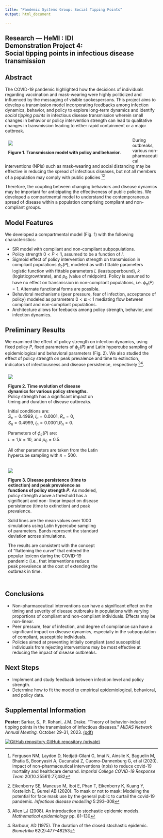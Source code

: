 ```yaml
---
title: "Pandemic Systems Group: Social Tipping Points"
output: html_document

---
```

<!-- BANNER --> 
</div> <!-- container-fluid main-container -->
<div class="jumbotron homepagebanner jumbotron-fluid">
<div class="container">
## **Research --- HeMI : IDI**<br>Demonstration Project 4:<br>Social tipping points in infectious disease transmission {.lead .tagline}
</div> <!--end container-->
</div> <!--end jumbotron-->

<!-- MAIN CONTENT --> 
<div class="container-fluid main-container">

<!-- <p id="disclaimer"></p> -->

## Abstract

The COVID-19 pandemic highlighted how the decisions of individuals regarding vaccination and mask-wearing were highly politicized and influenced by the messaging of visible spokespersons. This project aims to develop a transmission model incorporating feedbacks among infection dynamics, behavior, and policy to explore long-term dynamics and identify *social tipping points* in infectious disease transmission wherein small changes in behavior or policy intervention strength can lead to qualitative changes in transmission leading to either rapid containment or a major outbreak.

<div style="width:70%; min-width:400px; float:left; padding:10px">
![](images/DP4_model.png)
<p class="caption">
**Figure 1. Transmission model with policy and behavior.**
</p>
</div>

During outbreaks, various non-pharmaceutical interventions (NPIs) such as mask-wearing and social distancing may be effective in reducing the spread of infectious diseases, but not all members of a population may comply with public policies [^Ferguson][^Eikenberry]

[^Ferguson]: Ferguson NM, Laydon D, Nedjati-Gilani G, Imai N, Ainslie K, Baguelin M, Bhatia S, Boonyasiri A, Cucunubá Z, Cuomo-Dannenburg G, et al (2020). Impact of non-pharmaceutical interventions (npis) to reduce covid-19 mortality and healthcare demand. *Imperial College COVID-19 Response Team* 20(10.25561):77,482

[^Eikenberry]: Eikenberry SE, Mancuso M, Iboi E, Phan T, Eikenberry K, Kuang Y, Kostelich E, Gumel AB (2020). To mask or not to mask: Modeling the potential for face mask use by the general public to curtail the covid-19 pandemic. *Infectious disease modelling* 5:293–308

Therefore, the coupling between changing behaviors and disease dynamics may be important for anticipating the effectiveness of public policies. We developed a compartmental model to understand the contemporaneous spread of disease within a population comprising compliant and non-compliant groups.

## Model Features

We developed a compartmental model (Fig. 1) with the following characteristics:

- SIR model with compliant and non-compliant subpopulations. 
- Policy strength $0 < P < 1$, assumed to be a function of $I$. 
- Sigmoid effect of policy intervention strength on transmission in compliant populations $\phi_c(P)$, modeled as with fittable parameters logistic function with fittable parameters $L$ (leastupperbound), $k$ (logisticgrowthrate), and $p_0$ (value of midpoint). Policy is assumed to have no effect on transmission in non-compliant populations, i.e. $\phi_n(P) = 1$. Alternate functional forms are possible.   
- Behavioral mechanisms (peer pressure, fear of infection, acceptance of policy) modeled as parameters  $0 < \mathbf{\alpha} < 1$ mediating flow between compliant and non-compliant populations.  
- Architecture allows for feebacks among policy strength, behavior, and infection dynamics.  

## Preliminary Results

We examined the effect of policy strength on infection dynamics, using fixed policy $P$,
fixed parameters of $\phi_c(P)$ and Latin hypercube sampling of epidemiological and behavioral parameters (Fig. 2). We also studied the effect of policy strength on peak prevalence and time to extinction, indicators of infectiousness and disease persistence, respectively [^Allen][^Barbour].

[^Allen]: Allen LJ (2008). An introduction to stochastic epidemic models. *Mathematical epidemiology* pp. 81–130
[^Barbour]: Barbour, AD (1975). The duration of the closed stochastic epidemic. *Biometrika* 62(2):477–48253


<div style="width:50%; min-width:300px; float:left; padding:10px">
![](images/DP4_Policy_1.png)
<div class="caption">
**Figure 2. Time evolution of disease dynamics for various policy strengths.** Policy strength has a significant impact on timing and duration of disease outbreaks. 

Initial conditions are:  
$S_c = 0.4999$, $I_c = 0.0001$, $R_c=0$,  
$S_n=0.4999$, $I_n=0.0001$,$R_n=0$. 

Parameters of $\phi_c(P)$ are:  
$L=1$,$k=10$, and $p_0 =0.5$. 

All other parameters are taken from the Latin hypercube sampling with $n = 500$.
</div>
</div>

<div style="width:50%; min-width:300px; float:left; padding:10px">
![](images/DP4_Policy_2.png)
<div class="caption">
**Figure 3. Disease persistence (time to extinction) and peak prevalence as functions of policy strength $P$.** As modeled, policy strength above a threshold has a significant and non- linear impact on disease persistence (time to extinction) and peak prevalence.

Solid lines are the mean values over 1000 simulations using Latin hypercube sampling of parameters. Bands represent the standard deviation across simulations.

The results are consistent with the concept of "flattening the curve" that entered the popular lexicon during the COVID-19 pandemic (i.e., that interventions reduce peak prevalence at the cost of extending the outbreak in time.
</div>
</div>

<br clear="all" />

## Conclusions
- Non-pharmaceutical interventions can have a significant effect on the timing and severity of disease outbreaks in populations with varying proportions of compliant and non-compliant individuals. Effects may be non-linear.
- Peer pressure, fear of infection, and degree of compliance can have a significant impact on disease dynamics, especially in the subpopulation of compliant, susceptible individuals.
- Policies aimed at preventing initially compliant (and susceptible) individuals from rejecting interventions may be most effective at reducing the impact of disease outbreaks.

## Next Steps
- Implement and study feedback between infection level and policy strength.
- Determine how to fit the model to empirical epidemiological, behavioral, and policy data.

<!--
```r
knitr::include_url("DP4_summary.html")
```
<script>iFrameResize({ log: false }, '#DP4')</script>
-->

## Supplemental Information


<div class="container-frames">

<!--
<p>Preprint:<br>
  <a href="https://github.com/CEIDatUGA/covid-university-reopening/raw/master/manuscript.pdf" target="_blank">
  Demonstration Project 4: Social tipping points in infectious disease transmission</a> (pdf)
</p>
-->

<p>**Poster:** Sarkar, S., P. Rohani, J.M. Drake. "Theory of behavior-induced tipping points in the transmission of infectious diseases." *MIDAS Network Annual Meeting.* October 29-31, 2023. 
<a href="pdf/MIDAS_2023_poster_Sarkar.pdf" target="_blank">(pdf) </a>
</p>

<p>
  <a href="https://github.com/cimidi/sarkar-social-tipping-points" target="_blank">
    <img src="images/GitHub-Mark-64px.png" id="github-icon" alt="GitHub repository"/>
    GitHub repository (private)
  </a>
</p>

</div>

